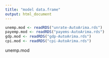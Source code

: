 ```yaml
---
title: "model data.frame"
output: html_document
---
```


```r
unemp.mod <- readRDS("unrate-AutoArima.rds")
payemp.mod <- readRDS("payems-AutoArima.rds")
gdp.mod <- readRDS("gdp-AutoArima.rds")
cpi.mod <- readRDS("cpi-AutoArima.rds")
```

unemp.mod